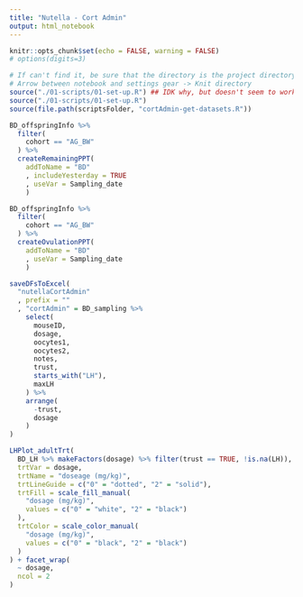 ```yaml
---
title: "Nutella - Cort Admin"
output: html_notebook
---
```


```r
knitr::opts_chunk$set(echo = FALSE, warning = FALSE)
# options(digits=3)
```

```r
# If can't find it, be sure that the directory is the project directory
# Arrow between notebook and settings gear -> Knit directory
source("./01-scripts/01-set-up.R") ## IDK why, but doesn't seem to work the first time in new environment
source("./01-scripts/01-set-up.R")
source(file.path(scriptsFolder, "cortAdmin-get-datasets.R"))
```

```r
BD_offspringInfo %>%
  filter(
    cohort == "AG_BW"
  ) %>%
  createRemainingPPT(
    addToName = "BD" 
    , includeYesterday = TRUE
    , useVar = Sampling_date
    )
```
```r
BD_offspringInfo %>%
  filter(
    cohort == "AG_BW"
  ) %>%
  createOvulationPPT(
    addToName = "BD"
    , useVar = Sampling_date
    )
```


```r

saveDFsToExcel(
  "nutellaCortAdmin"
  , prefix = ""
  , "cortAdmin" = BD_sampling %>%
    select(
      mouseID,
      dosage,
      oocytes1,
      oocytes2,
      notes,
      trust,
      starts_with("LH"),
      maxLH
    ) %>%
    arrange(
      -trust,
      dosage
    )
)

```
```r
LHPlot_adultTrt(
  BD_LH %>% makeFactors(dosage) %>% filter(trust == TRUE, !is.na(LH)),
  trtVar = dosage,
  trtName = "doseage (mg/kg)",
  trtLineGuide = c("0" = "dotted", "2" = "solid"),
  trtFill = scale_fill_manual(
    "dosage (mg/kg)",
    values = c("0" = "white", "2" = "black")
  ),
  trtColor = scale_color_manual(
    "dosage (mg/kg)",
    values = c("0" = "black", "2" = "black")
  )
) + facet_wrap(
  ~ dosage,
  ncol = 2
)
```

